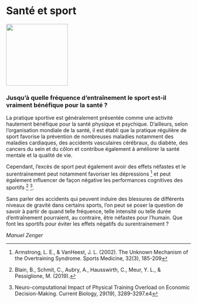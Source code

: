 # Santé et sport

::: {.center data-latex=""}
![](images/sante-sport.jpg){height=12em}
:::

### Jusqu'à quelle fréquence d'entraînement le sport est-il vraiment bénéfique pour la santé ? {-}

La pratique sportive est généralement présentée comme une activité hautement bénéfique pour la santé physique et psychique. D'ailleurs, selon l'organisation mondiale de la santé, il est établi que la pratique régulière de sport favorise la prévention de nombreuses maladies notamment des maladies cardiaques, des accidents vasculaires cérébraux, du diabète, des cancers du sein et du côlon et contribue également à améliorer la santé mentale et la qualité de vie.

Cependant, l'excès de sport peut également avoir des effets néfastes et le surentrainement peut notamment favoriser les dépressions ^[Armstrong, L. E., & VanHeest, J. L. (2002). The Unknown Mechanism of the Overtraining Syndrome. Sports Medicine, 32(3), 185-209] et peut également influencer de façon négative les performances cognitives des sportifs ^[Blain, B., Schmit, C., Aubry, A., Hausswirth, C., Meur, Y. L., & Pessiglione, M. (2019).] ^[Neuro-computational Impact of Physical Training Overload on Economic Decision-Making. Current Biology, 29(19), 3289-3297.e4].

Sans parler des accidents qui peuvent induire des blessures de différents niveaux de gravité dans certains sports, l'on peut se poser la question de savoir à partir de quand telle  fréquence, telle intensité ou telle durée d'entraînement pourraient, au contraire, être néfastes pour l'humain. Que font les sportifs pour éviter les effets négatifs du surentrainement ?

::: {.signature data-latex=""}
_Manuel Zenger_
:::